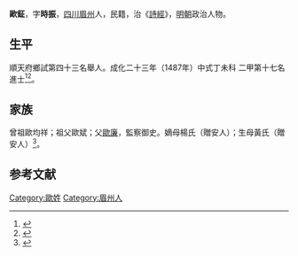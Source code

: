 {{明清人物信息框
| 姓名 = 歐鉦
| 原名 =
| 圖片名稱= 
| 圖片大小 =
| 圖片說明 = 
| 最高職務 =
| 國家 = 大明 
| 爵位 =
| 籍貫 = [[四川|四川]][[眉州|眉州]]
| 族裔 = 
| 字號 = 
| 諡號 =
| 出生日期 = 七月十三日
| 出生地點 =
| 逝世日期 = 卒年不詳 
| 逝世地點 =
| 墓葬 =
| 配偶 = 余氏
| 親屬 =
| 出身 =
* 成化二十三年丁未科進士出身
| 經歷 =
| 著作 = 
}}
'''歐鉦'''{{BD|1454年||？年||}}，字'''時振'''，[[四川|四川]][[眉州|眉州]]人，民籍，治《[[詩經|詩經]]》，[[明朝|明朝]]政治人物。

== 生平 ==
順天府鄉試第四十三名舉人。成化二十三年（1487年）中式丁未科<!---會試第二百六十一名--->二甲第十七名進士<ref>{{Cite book|title=《[[皇明贡举考|皇明贡举考]]》卷五|last=（明）[[张朝瑞|张朝瑞]]|first=|publisher=《续修四库全书》史部第828册|year=|isbn=|location=|pages=}}</ref><ref>{{Cite book|title=贡举志五种 上|last=鲁小俊，江俊伟著|first=|publisher=武汉：武汉大学出版社|year=2009|isbn=978-7-307-07043-1|location=|pages=256-258}}</ref>。

== 家族 ==
曾祖歐均祥；祖父歐斌；父[[歐廉|歐廉]]，監察御史。嫡母楊氏（贈安人）；生母黃氏（贈安人）<ref>{{Cite book|title=天一阁藏明代科举录选刊 登科录 点校本|last=龚延明主编|first=|publisher=宁波出版社|year=2016|isbn=978-7-5526-2320-8|location=宁波|pages=|quote=《天一閣藏明代科舉錄選刊.登科錄》之《成化二十三年進士登科錄》}}</ref>。

==参考文献==
{{reflist}}

{{成化二十三年丁未科殿試金榜}}

{{Authority control}}

{{DEFAULTSORT:}}
[[Category:歐姓|Category:歐姓]]
[[Category:眉州人|Category:眉州人]]